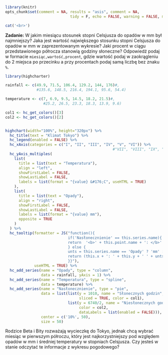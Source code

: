```r
library(knitr)
opts_chunk$set(comment = NA, results = "asis", comment = NA, 
							 tidy = F, echo = FALSE, warning = FALSE, message = FALSE, error = FALSE)
```

```r
cat('<br>')
```

**Zadanie:** W jakim miesiącu stosunek stopni Celsjusza do opadów w mm był najmniejszy? Jaka jest wartość największego stosunku stopni Celsjusza do opadów w mm w zaprezentowanym wykresie? Jaki procent w ciągu przedstawionego półrocza stanowią godziny słoneczne? Odpowiedź podaj w formacie `miesiąc,wartość,procent`, gdzie wartość podaj w zaokrągleniu do 2 miejsca po przecinku a przy procentach podaj samą liczbę bez znaku `%`.


```r
library(highcharter)

rainfall <- c(49.9, 71.5, 106.4, 129.2, 144, 176)#,
              #135.6, 148.5, 216.4, 194.1, 95.6, 54.4)

temperature <- c(7, 6.9, 9.5, 14.5, 18.2, 21.5)#,
                 #25.2, 26.5, 23.3, 18.3, 13.9, 9.6)

col1 <- hc_get_colors()[3]
col2 <- hc_get_colors()[2]


highchart(width="100%", height="320px") %>% 
  hc_title(text = "Klimat Tokyo") %>% 
  hc_legend(enabled = FALSE) %>% 
  hc_xAxis(categories = c("I", "II", "III", "IV", "V", "VI")) %>%
  												#"VII", "VIII", "IX", "X", "XI", "XII")) %>% 
  hc_yAxis_multiples(
    list(
      title = list(text = "Temperatura"),
      align = "left",
      showFirstLabel = FALSE,
      showLastLabel = FALSE,
      labels = list(format = "{value} &#176;C", useHTML = TRUE)
    ),
    list(
      title = list(text = "Opady"),
      align = "right",
      showFirstLabel = FALSE,
      showLastLabel = FALSE,
      labels = list(format = "{value} mm"),
      opposite = TRUE
    )
  ) %>% 
  hc_tooltip(formatter = JS("function(){
                            if('Nasłonecznienie' == this.series.name){
                            return  '<b>' + this.point.name + ': </b>' + this.y
                            } else {
                            unts = this.series.name == 'Opady' ? 'mm' : '&#176;C';
                            return (this.x + ': ' + this.y + ' ' + unts)
                            }}"),
             useHTML = TRUE) %>% 
  hc_add_series(name = "Opady", type = "column",
                data = rainfall, yAxis = 1) %>% 
  hc_add_series(name = "Temperatura", type = "spline",
                data = temperature) %>% 
  hc_add_series(name = "Nasłonecznienie", type = "pie",
                data = list(list(y = 1010, name = "Słonecznych godzin",
                                 sliced = TRUE, color = col1),
                            list(y = 6740/2, name = "Niesłonecznych godzin (wliczając noce)",
                                 color = col2,
                                 dataLabels = list(enabled = FALSE))),
                center = c('10%', 50),
                size = 50)
```

Rodzice Beta i Bity rozważają wycieczkę do Tokyo, jednak chcą wybrać miesiąc w pierwszym półroczu, który jest najkorzystniejszy pod względem opadów w mm i średniej temperatury w stopniach Celsjusza. Czy jesteś w stanie odczytać te informacje z wykresu pogodowego?
